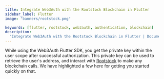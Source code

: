 ```yaml
---
title: Integrate Web3Auth with the Rootstock Blockchain in Flutter
sidebar_label: Flutter
image: "banners/rootstock.png"

keywords: [flutter, rootstock, web3auth, authentication, blockchain]
description:
  "Integrate Web3Auth with the Rootstock Blockchain in Flutter | Documentation - Web3Auth"
---
```



<SEO
  title="Integrate Web3Auth with the Rootstock Blockchain in Flutter"
  description="Integrate Web3Auth with the Rootstock Blockchain in Flutter | Documentation - Web3Auth"
  image="https://web3auth.io/docs/banners/rootstock.png"
  slug="/connect-blockchain/evm/rootstock/flutter"
/>

While using the Web3Auth Flutter SDK, you get the private key within the user scope after successful
authorization. This private key can be used to retrieve the user's address, and interact with
[Rootstock](https://rootstock.io/) to make any blockchain calls. We have highlighted a few here for
getting you started quickly on that.

<EVMInteraction />
